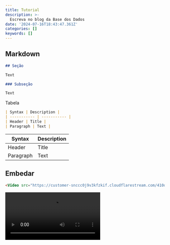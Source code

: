 ```yaml
---
title: Tutorial
description: >-
  Escreva no blog da Base dos Dados
date: '2024-07-16T18:43:47.361Z'
categories: []
keywords: []
---
```


## Markdown

```markdown
## Seção

Text

### Subseção

Text
```

Tabela

```markdown
| Syntax | Description |
| ----------- | ----------- |
| Header | Title |
| Paragraph | Text |
```


| Syntax | Description |
| ----------- | ----------- |
| Header | Title |
| Paragraph | Text |


## Embedar

```markdown
<Video src="https://customer-snccc0j9v3kfzkif.cloudflarestream.com/410d006808a1e647b2ed6532ffc3ae33/downloads/default.mp4" caption="Video caption here"/>
```

<Video src="https://customer-snccc0j9v3kfzkif.cloudflarestream.com/410d006808a1e647b2ed6532ffc3ae33/downloads/default.mp4" caption="Video caption here"/>


Youtube, Twitter, etc

```markdown
<Embed>
Code here
</Embed>

<Embed caption="Some caption here">
<iframe width="560" height="315" src="https://www.youtube.com/embed/LlZ0ADyswdQ?si=uTAHzxVjVRNfjtD6" title="YouTube video player" frameborder="0" allow="accelerometer; autoplay; clipboard-write; encrypted-media; gyroscope; picture-in-picture; web-share" referrerpolicy="strict-origin-when-cross-origin" allowfullscreen></iframe>
</Embed>
```
<Embed caption="Some caption here">
<iframe width="560" height="315" src="https://www.youtube.com/embed/LlZ0ADyswdQ?si=uTAHzxVjVRNfjtD6" title="YouTube video player" frameborder="0" allow="accelerometer; autoplay; clipboard-write; encrypted-media; gyroscope; picture-in-picture; web-share" referrerpolicy="strict-origin-when-cross-origin" allowfullscreen></iframe>
</Embed>


